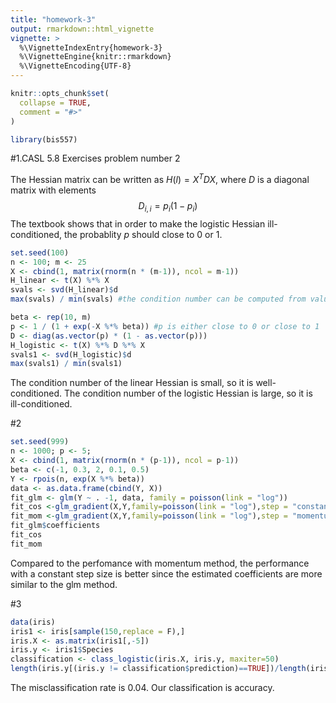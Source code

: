```yaml
---
title: "homework-3"
output: rmarkdown::html_vignette
vignette: >
  %\VignetteIndexEntry{homework-3}
  %\VignetteEngine{knitr::rmarkdown}
  %\VignetteEncoding{UTF-8}
---
```


```r
knitr::opts_chunk$set(
  collapse = TRUE,
  comment = "#>"
)
```

```r
library(bis557)
```

#1.CASL 5.8 Exercises problem number 2

The Hessian matrix can be written as $H(l) = X^{T}DX$, where $D$ is a diagonal matrix with elements $$D_{i,i}=p_{i} (1-p_{i})$$
The textbook shows that in order to make the logistic Hessian ill-conditioned, the probablity $p$ should close to 0 or 1.

```r
set.seed(100)
n <- 100; m <- 25
X <- cbind(1, matrix(rnorm(n * (m-1)), ncol = m-1))
H_linear <- t(X) %*% X
svals <- svd(H_linear)$d
max(svals) / min(svals) #the condition number can be computed from values

beta <- rep(10, m)
p <- 1 / (1 + exp(-X %*% beta)) #p is either close to 0 or close to 1
D <- diag(as.vector(p) * (1 - as.vector(p)))
H_logistic <- t(X) %*% D %*% X
svals1 <- svd(H_logistic)$d
max(svals1) / min(svals1)
```
The condition number of the linear Hessian is small, so it is well-conditioned.
The condition number of the logistic Hessian is large, so it is ill-conditioned.

#2
```r
set.seed(999)
n <- 1000; p <- 5;
X <- cbind(1, matrix(rnorm(n * (p-1)), ncol = p-1))
beta <- c(-1, 0.3, 2, 0.1, 0.5)
Y <- rpois(n, exp(X %*% beta))
data <- as.data.frame(cbind(Y, X))
fit_glm <- glm(Y ~ . -1, data, family = poisson(link = "log"))
fit_cos <-glm_gradient(X,Y,family=poisson(link = "log"),step = "constant")
fit_mom <-glm_gradient(X,Y,family=poisson(link = "log"),step = "momentum")
fit_glm$coefficients
fit_cos
fit_mom 
```

Compared to the perfomance with momentum method, the performance with a constant step size is better since the estimated coefficients are more similar to the glm method.

#3
```r
data(iris)
iris1 <- iris[sample(150,replace = F),]
iris.X <- as.matrix(iris1[,-5])
iris.y <- iris1$Species
classification <- class_logistic(iris.X, iris.y, maxiter=50)
length(iris.y[(iris.y != classification$prediction)==TRUE])/length(iris.y)
```

The misclassification rate is 0.04. Our classification is accuracy.


